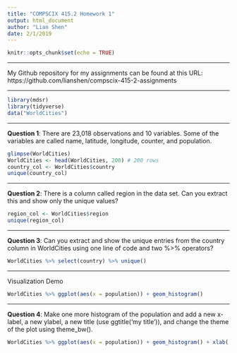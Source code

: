 ```yaml
---
title: "COMPSCIX 415.2 Homework 1"
output: html_document
author: "Lian Shen"
date: 2/1/2019
---
```


```r
knitr::opts_chunk$set(echo = TRUE)
```
***
My Github repository for my assignments can be found at this URL: https://github.com/lianshen/compscix-415-2-assignments  

***
```r
library(mdsr)
library(tidyverse)
data("WorldCities")
```
***
**Question 1**: There are 23,018 observations and 10 variables. Some of the variables are called name, latitude, longitude, counter, and population.

```r
glimpse(WorldCities)
WorldCities <- head(WorldCities, 200) # 200 rows
country_col <- WorldCities$country
unique(country_col)
```
***
**Question 2**: There is a column called region in the data set. Can you extract this and show
only the unique values?

```r
region_col <- WorldCities$region
unique(region_col)
```
***
**Question 3**: Can you extract and show the unique entries from the country column in
WorldCities using one line of code and two %>% operators?

```r
WorldCities %>% select(country) %>% unique()
```
***
Visualization Demo  
```r
WorldCities %>% ggplot(aes(x = population)) + geom_histogram()
```

***
**Question 4**: Make one more histogram of the population and add a new x-label, a new ylabel,
a new title (use ggtitle('my title')), and change the theme of the plot using theme_bw().

```r
WorldCities %>% ggplot(aes(x = population)) + geom_histogram() + xlab('City Population') + ylab('Number of Cities') + ggtitle('Population of World Cities Histogram') + theme_bw()
```